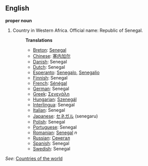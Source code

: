 ==English==

'''proper noun'''

# Country in Western Africa. Official name: Republic of Senegal.
#:'''Translations'''
#:*[[Breton]]: [[Senegal]]
#:*[[Chinese]]: [[塞内加尔]]
#:*[[Danish]]: Senegal
#:*[[Dutch]]: Senegal
#:*[[Esperanto]]: [[Senegalo]], [[Senegalio]]
#:*[[Finnish]]: Senegal
#:*[[French]]: [[Sénégal]]
#:*[[German]]: Senegal
#:*[[Greek]]: [[Σενεγάλη]]
#:*[[Hungarian]]: [[Szenegál]]
#:*[[Interlingua]]: Senegal
#:*[[Italian]]: Senegal
#:*[[Japanese]]: [[セネガル]] (senegaru)
#:*[[Polish]]: Senegal
#:*[[Portuguese]]: Senegal
#:*[[Romanian]]: [[Senegal]] ''n''
#:*[[Russian]]: [[Сенегал]]
#:*[[Spanish]]: Senegal
#:*[[Swedish]]: Senegal

''See'': [[Countries of the world]]